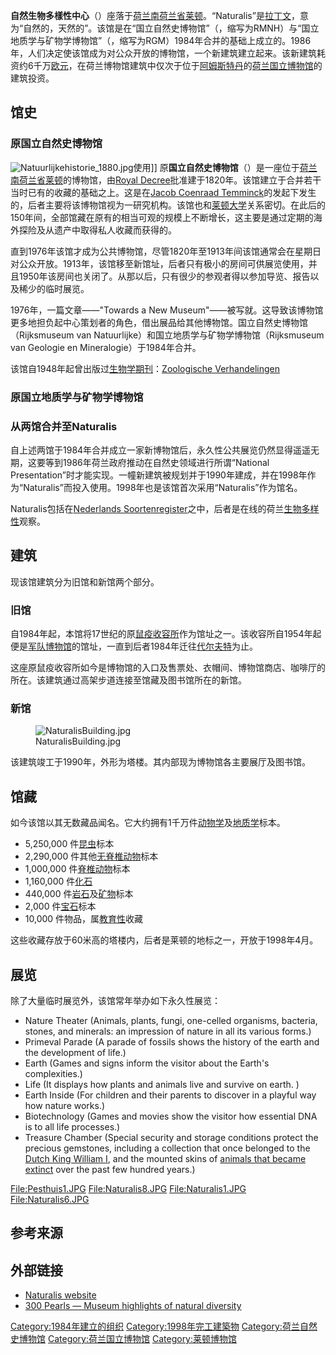 {{Infobox museum
|name = 自然生物多樣性中心
|native_name = Naturalis Biodiversity Center
|image = WLANL - thedogg - Mammoet (2).jpg
|established = {{start date and age|1984}}
|location = {{NET}}[[南荷兰省|南荷兰省]][[莱顿|莱顿]]
|type = [[国家博物馆|国家博物馆]]<br>[[自然史博物館|自然史博物館]]<br>[[研究中心|研究中心]]
| accreditation       = 
| key_holdings        = 
| collections         = 动物学，植物学，地质学
| collection_size     =3700万展品<ref name=collection>[http://www.naturalis.nl/en/about-us/our-work/collections/ Collections] {{webarchive|url=https://web.archive.org/web/20130409051402/http://www.naturalis.nl/en/about-us/our-work/collections/ |date=2013-04-09 }}, Naturalis. Retrieved on 20 december 2014.</ref>
| visitors            = 339,550 (2015)<ref name="visitors2015">{{nl icon}} Maaike Lek, "[http://sleutelstad.nl/2016/01/05/naturalis-ontvangt-voor-derde-jaar-op-rij-recordaantal-bezoekers/ Naturalis ontvangt voor derde jaar op rij recordaantal bezoekers]", ''Sleutelstad.nl'', 2016. Retrieved 2 June 2016.</ref>
| founder             = 
| director            = Edwin van Huis<ref name="management">[http://www.naturalis.nl/en/about-us/organisation/management-and-trustees/ Management and Trustees], Naturalis. Retrieved on 20 December 2014.</ref>
| president           = 
| curator             = René Dekker<ref name="management"/>
| owner               = 
| publictransit       = [[莱顿中央车站|莱顿中央车站]]/[[莱顿大学医学中心|莱顿大学医学中心]]
| car_park            = 
| parking             = 
| network             = 
| website             = {{url|www.naturalis.nl}}
}}
'''自然生物多樣性中心'''（{{lang-nl|Naturalis Biodiversity Center}}）座落于[[荷兰|荷兰]][[南荷兰省|南荷兰省]][[莱顿|莱顿]]。“Naturalis”是[[拉丁文|拉丁文]]，意为“自然的，天然的”。该馆是在“国立自然史博物馆”（{{lang-nl|Rijksmuseum van Natuurlijke Historie}}，缩写为RMNH）与“国立地质学与矿物学博物馆”（{{lang-nl|Rijksmuseum van Geologie en Mineralogie}}，缩写为RGM）1984年合并的基础上成立的。1986年，人们决定使该馆成为对公众开放的博物馆，一个新建筑建立起来。该新建筑耗资约6千万[[欧元|欧元]]，在荷兰博物馆建筑中仅次于位于[[阿姆斯特丹|阿姆斯特丹]]的[[荷兰国立博物馆|荷兰国立博物馆]]的建筑投资。

== 馆史 ==
=== 原国立自然史博物馆 ===
[[File:Natuurlijkehistorie_1880.jpg|thumb]]使用]]
原'''国立自然史博物馆'''（{{lang-nl|Rijksmuseum van Natuurlijke}}）是一座位于[[荷兰|荷兰]][[南荷兰省|南荷兰省]][[莱顿|莱顿]]的博物馆，由[[政令|Royal Decree]]批准建于1820年。该馆建立于合并若干当时已有的收藏的基础之上。这是在[[Jacob_Coenraad_Temminck|Jacob Coenraad Temminck]]的发起下发生的，后者主要将该博物馆视为一研究机构。该馆也和[[莱顿大学|莱顿大学]]关系密切。在此后的150年间，全部馆藏在原有的相当可观的规模上不断增长，这主要是通过定期的海外探险及从遗产中取得私人收藏而获得的。

直到1976年该馆才成为公共博物馆，尽管1820年至1913年间该馆通常会在星期日对公众开放。1913年，该馆移至新馆址，后者只有极小的房间可供展览使用，并且1950年该房间也关闭了。从那以后，只有很少的参观者得以参加导览、报告以及稀少的临时展览。

1976年，一篇文章——"Towards a New Museum"——被写就。这导致该博物馆更多地担负起中心策划者的角色，借出展品给其他博物馆。国立自然史博物馆（Rijksmuseum van Natuurlijke）和国立地质学与矿物学博物馆（Rijksmuseum van Geologie en Mineralogie）于1984年合并。

该馆自1948年起曾出版过[[生物学|生物学]][[期刊|期刊]]：[[Zoologische_Verhandelingen|Zoologische Verhandelingen]]

=== 原国立地质学与矿物学博物馆 ===
=== 从两馆合并至Naturalis ===
自上述两馆于1984年合并成立一家新博物馆后，永久性公共展览仍然显得遥遥无期，这要等到1986年荷兰政府推动在自然史领域进行所谓“National Presentation”时才能实现。一幢新建筑被规划并于1990年建成，并在1998年作为“Naturalis”而投入使用。1998年也是该馆首次采用“Naturalis”作为馆名。

Naturalis包括在[[Nederlands_Soortenregister|Nederlands Soortenregister]]之中，后者是在线的荷兰[[生物多样性|生物多样性]]观察。

== 建筑 ==
现该馆建筑分为旧馆和新馆两个部分。

=== 旧馆 ===
{{main|鼠疫收容所 (莱顿)}}
自1984年起，本馆将17世纪的原[[鼠疫收容所_(莱顿)|鼠疫收容所]]作为馆址之一。该收容所自1954年起便是[[军队博物馆_(代尔夫特)|军队博物馆]]的馆址，一直到后者1984年迁往[[代尔夫特|代尔夫特]]为止。

这座原鼠疫收容所如今是博物馆的入口及售票处、衣帽间、博物馆商店、咖啡厅的所在。该建筑通过高架步道连接至馆藏及图书馆所在的新馆。

=== 新馆 ===
[[File:NaturalisBuilding.jpg|thumb]]

该建筑竣工于1990年，外形为塔楼。其内部现为博物馆各主要展厅及图书馆。

== 馆藏 ==
如今该馆以其无数藏品闻名。它大约拥有1千万件[[动物学|动物学]]及[[地质学|地质学]]标本。
* 5,250,000 件[[昆虫|昆虫]]标本
* 2,290,000 件其他[[无脊椎动物|无脊椎动物]]标本
* 1,000,000 件[[脊椎动物|脊椎动物]]标本
* 1,160,000 件[[化石|化石]]
* 440,000 件[[岩石|岩石]]及[[矿物|矿物]]标本
* 2,000 件[[宝石|宝石]]标本
* 10,000 件物品，属[[教育|教育性]]收藏

这些收藏存放于60米高的塔楼内，后者是莱顿的地标之一，开放于1998年4月。

== 展览 ==
除了大量临时展览外，该馆常年举办如下永久性展览：
* Nature Theater (Animals, plants, fungi, one-celled organisms, bacteria, stones, and minerals: an impression of nature in all its various forms.)
* Primeval Parade (A parade of fossils shows the history of the earth and the development of life.)
* Earth (Games and signs inform the visitor about the Earth's complexities.)
* Life (It displays how plants and animals live and survive on earth. )
* Earth Inside (For children and their parents to discover in a playful way how nature works.)
* Biotechnology (Games and movies show the visitor how essential DNA is to all life processes.)
* Treasure Chamber (Special security and storage conditions protect the precious gemstones, including a collection that once belonged to the [[威廉一世_(荷兰)|Dutch King William I]], and the mounted skins of [[已灭绝动物列表_(现代)|animals that became extinct]] over the past few hundred years.)

<gallery>
File:Pesthuis1.JPG
File:Naturalis8.JPG
File:Naturalis1.JPG
File:Naturalis6.JPG
</gallery>

== 参考来源 ==
{{Reflist}}

== 外部链接 ==
{{commonscat|Naturalis Leiden}}
* [http://www.naturalis.nl Naturalis website]
* [https://web.archive.org/web/20090921075044/http://www.naturalis.nl/300pearls/ 300 Pearls — Museum highlights of natural diversity]

{{coord|52|09|53|N|4|28|24|E|display=title|region:NL_type:landmark_source:nlwiki}}

{{莱顿博物馆}}
{{Authority control}}
[[Category:1984年建立的组织|Category:1984年建立的组织]]
[[Category:1998年完工建築物|Category:1998年完工建築物]]
[[Category:荷兰自然史博物馆|Category:荷兰自然史博物馆]]
[[Category:荷兰国立博物馆|Category:荷兰国立博物馆]]
[[Category:莱顿博物馆|Category:莱顿博物馆]]